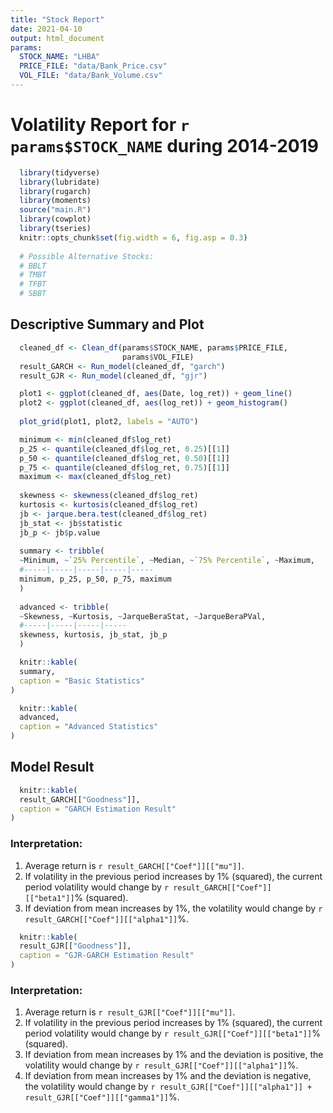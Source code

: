 ---
title: "Stock Report"
date: 2021-04-10
output: html_document
params:
  STOCK_NAME: "LHBA"
  PRICE_FILE: "data/Bank_Price.csv"
  VOL_FILE: "data/Bank_Volume.csv"
---

# Volatility Report for **`r params$STOCK_NAME`** during 2014-2019
  
```{r setup, include=FALSE}
  library(tidyverse)
  library(lubridate)
  library(rugarch)
  library(moments)
  source("main.R")
  library(cowplot)
  library(tseries)
  knitr::opts_chunk$set(fig.width = 6, fig.asp = 0.3) 
  
  # Possible Alternative Stocks:
  # BBLT
  # TMBT
  # TFBT
  # SBBT
```

Descriptive Summary and Plot
----------------------------------------------------------
  
```{r, include = FALSE}
  cleaned_df <- Clean_df(params$STOCK_NAME, params$PRICE_FILE,
                         params$VOL_FILE)
  result_GARCH <- Run_model(cleaned_df, "garch")
  result_GJR <- Run_model(cleaned_df, "gjr")
```
  
  
```{r, echo = FALSE, message = FALSE, warning = FALSE}
  plot1 <- ggplot(cleaned_df, aes(Date, log_ret)) + geom_line()
  plot2 <- ggplot(cleaned_df, aes(log_ret)) + geom_histogram()
  
  plot_grid(plot1, plot2, labels = "AUTO")
```
  
```{r, include = FALSE}
  minimum <- min(cleaned_df$log_ret)
  p_25 <- quantile(cleaned_df$log_ret, 0.25)[[1]]
  p_50 <- quantile(cleaned_df$log_ret, 0.50)[[1]]
  p_75 <- quantile(cleaned_df$log_ret, 0.75)[[1]]
  maximum <- max(cleaned_df$log_ret)
  
  skewness <- skewness(cleaned_df$log_ret)
  kurtosis <- kurtosis(cleaned_df$log_ret)
  jb <- jarque.bera.test(cleaned_df$log_ret)
  jb_stat <- jb$statistic
  jb_p <- jb$p.value
  
  summary <- tribble(
  ~Minimum, ~`25% Percentile`, ~Median, ~`75% Percentile`, ~Maximum,
  #-----|-----|-----|-----|-----
  minimum, p_25, p_50, p_75, maximum
  )
  
  advanced <- tribble(
  ~Skewness, ~Kurtosis, ~JarqueBeraStat, ~JarqueBeraPVal,
  #-----|-----|-----|-----
  skewness, kurtosis, jb_stat, jb_p
  )
```

```{r, echo = FALSE}
  knitr::kable(
  summary, 
  caption = "Basic Statistics"
)
```

```{r, echo = FALSE}
  knitr::kable(
  advanced, 
  caption = "Advanced Statistics"
)
```

Model Result
-----------------------------------------------------
```{r, echo = FALSE}
  knitr::kable(
  result_GARCH[["Goodness"]], 
  caption = "GARCH Estimation Result"
)
```
### Interpretation:  
1. Average return is `r result_GARCH[["Coef"]][["mu"]]`.  
1. If volatility in the previous period increases by 1% (squared), the current period volatility would change by `r result_GARCH[["Coef"]][["beta1"]]`% (squared). 
1. If deviation from mean increases by 1%, the volatility would change by `r result_GARCH[["Coef"]][["alpha1"]]`%.  
 


```{r, echo = FALSE}
  knitr::kable(
  result_GJR[["Goodness"]], 
  caption = "GJR-GARCH Estimation Result"
)
```
### Interpretation:  
1. Average return is `r result_GJR[["Coef"]][["mu"]]`.  
1. If volatility in the previous period increases by 1% (squared), the current period volatility would change by `r result_GJR[["Coef"]][["beta1"]]`% (squared).  
1. If deviation from mean increases by 1% and the deviation is positive, the volatility would change by `r result_GJR[["Coef"]][["alpha1"]]`%.  
1. If deviation from mean increases by 1% and the deviation is negative, the volatility would change by `r result_GJR[["Coef"]][["alpha1"]] + result_GJR[["Coef"]][["gamma1"]]`%.  



